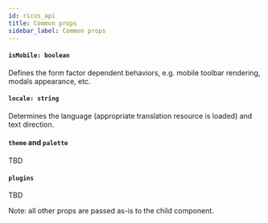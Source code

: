 ```yaml
---
id: ricos_api
title: Common props
sidebar_label: Common props
---
```


#### `isMobile: boolean`

Defines the form factor dependent behaviors, e.g. mobile toolbar rendering, modals appearance, etc.

#### `locale: string`

Determines the language (appropriate translation resource is loaded) and text direction.

#### `theme` and `palette`

TBD

#### `plugins`

TBD

Note: all other props are passed as-is to the child component.
